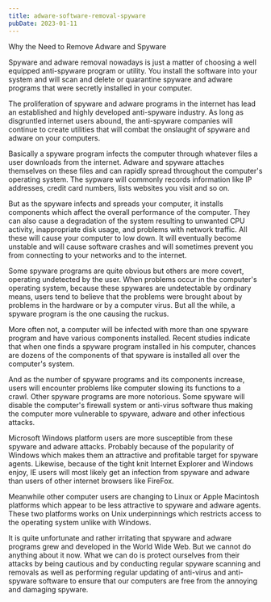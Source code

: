 ```yaml
---
title: adware-software-removal-spyware
pubDate: 2023-01-11
---
```


Why the Need to Remove Adware and Spyware 

Spyware and adware removal nowadays is just a matter of choosing a well equipped anti-spyware program or utility. You install the software into your system and will scan and delete or quarantine spyware and adware programs that were secretly installed in your computer. 

The proliferation of spyware and adware programs in the internet has lead an established and highly developed anti-spyware industry. As long as disgruntled internet users abound, the anti-spyware companies will continue to create utilities that will combat the onslaught of spyware and adware on your computers. 

Basically a spyware program infects the computer through whatever files a user downloads from the internet. Adware and spyware attaches themselves on these files and can rapidly spread throughout the computer's operating system. The sypware will commonly records information like IP addresses, credit card numbers, lists websites you visit and so on. 

But as the spyware infects and spreads your computer, it installs components which affect the overall performance of the computer. They can also cause a degradation of the system resulting to unwanted CPU activity, inappropriate disk usage, and problems with network traffic. All these will cause your computer to low down. It will eventually become unstable and will cause software crashes and will sometimes prevent you from connecting to your networks and to the internet. 

Some spyware programs are quite obvious but others are more covert, operating undetected by the user. When problems occur in the computer's operating system, because these spywares are undetectable by ordinary means, users tend to believe that the problems were brought about by problems in the hardware or by a computer virus. But all the while, a spyware program is the one causing the ruckus. 

More often not, a computer will be infected with more than one spyware program and have various components installed. Recent studies indicate that when one finds a spyware program installed in his computer, chances are dozens of the components of that spyware is installed all over the computer's system. 

And as the number of spyware programs and its components increase, users will encounter problems like computer slowing its functions to a crawl. Other spyware programs are more notorious. Some spyware will disable the computer's firewall system or anti-virus software thus making the computer more vulnerable to spyware, adware and other infectious attacks.

Microsoft Windows platform users are more susceptible from these spyware and adware attacks. Probably because of the popularity of Windows which makes them an attractive and profitable target for spyware agents. Likewise, because of the tight knit Internet Explorer and Windows enjoy, IE users will most likely get an infection from spyware and adware than users of other internet browsers like FireFox. 

Meanwhile other computer users are changing to Linux or Apple Macintosh platforms which appear to be less attractive to spyware and adware agents. These two platforms works on Unix underpinnings which restricts access to the operating system unlike with Windows. 

It is quite unfortunate and rather irritating that spyware and adware programs grew and developed in the World Wide Web. But we cannot do anything about it now. What we can do is protect ourselves from their attacks by being cautious and by conducting regular spyware scanning and removals as well as performing regular updating of anti-virus and anti-spyware software to ensure that our computers are free from the annoying and damaging spyware.